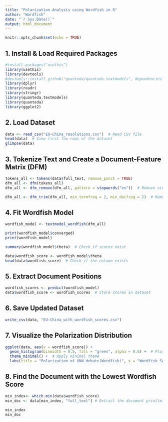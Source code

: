 ```yaml
---
title: "Polarization Analysis using Wordfish in R"
author: "Wordfish"
date: "`r Sys.Date()`"
output: html_document
---
```


```r
knitr::opts_chunk$set(echo = TRUE)
```

## 1. Install & Load Required Packages

```r
#install.packages("usethis")
library(usethis)
library(devtools)
#devtools::install_github("quanteda/quanteda.textmodels", dependencies = TRUE)
library(dplyr)
library(readr)
library(stringr)
library(quanteda.textmodels)
library(quanteda)
library(ggplot2)
```

## 2. Load Dataset

```r

data <- read_csv("EU-China_resolutions.csv")  # Read CSV file
head(data)  # View first few rows of the dataset
glimpse(data)

```

## 3. Tokenize Text and Create a Document-Feature Matrix (DFM)

```r
tokens_all <- tokens(data$full_text, remove_punct = TRUE)
dfm_all <- dfm(tokens_all)
dfm_all <- dfm_remove(dfm_all, pattern = stopwords("en"))  # Remove stopwords

dfm_all <- dfm_trim(dfm_all, min_termfreq = 2, min_docfreq = 2)  # Remove rare words
```

## 4. Fit Wordfish Model

```r
wordfish_model <- textmodel_wordfish(dfm_all)

print(wordfish_model$converged)
print(wordfish_model)

summary(wordfish_model$theta)  # Check if scores exist

data$wordfish_score <- wordfish_model$theta
head(data$wordfish_score)  # Check if the column exists
```

## 5. Extract Document Positions

```r
wordfish_scores <- predict(wordfish_model)
data$wordfish_score <- wordfish_scores  # Store scores in dataset
```

## 6. Save Updated Dataset

```r
write_csv(data, "EU-China_with_wordfish_scores.csv")
```

## 7. Visualize the Polarization Distribution

```r
ggplot(data, aes(x = wordfish_score)) +
  geom_histogram(binwidth = 0.5, fill = "green", alpha = 0.6) +  # Plot histogram
  theme_minimal() +  # Apply minimal theme
  labs(title = "Polarization of UNN debate(Wordfish)", x = "Wordfish Score", y = "Count")
```

## 8. Find the Document with the Lowest Wordfish Score

```r
min_index<- which.min(data$wordfish_score) 
min_doc <- data[min_index, "full_text"] # Extract the document print(min_doc) \# Display its content

min_index
min_doc
```
